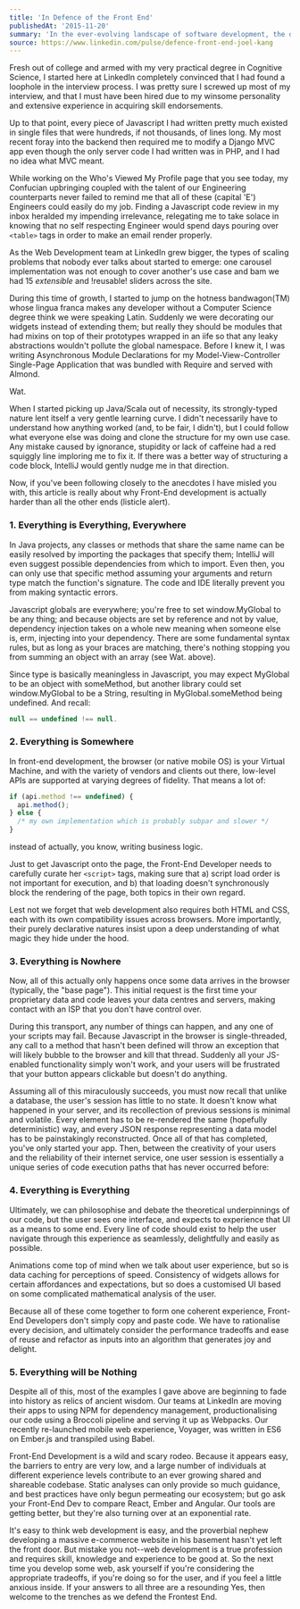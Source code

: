 ```yaml
---
title: 'In Defence of the Front End'
publishedAt: '2015-11-20'
summary: 'In the ever-evolving landscape of software development, the debate between dynamic and static typing continues to be a hot topic.'
source: https://www.linkedin.com/pulse/defence-front-end-joel-kang
---
```

Fresh out of college and armed with my very practical degree in Cognitive
Science, I started here at LinkedIn completely convinced that I had found a
loophole in the interview process. I was pretty sure I screwed up most of my
interview, and that I must have been hired due to my winsome personality and
extensive experience in acquiring skill endorsements.

Up to that point, every piece of Javascript I had written pretty much existed in
single files that were hundreds, if not thousands, of lines long. My most recent
foray into the backend then required me to modify a Django MVC app even though
the only server code I had written was in PHP, and I had no idea what MVC meant. 

While working on the Who's Viewed My Profile page that you see today, my
Confucian upbringing coupled with the talent of our Engineering counterparts
never failed to remind me that all of these (capital 'E') Engineers could easily
do my job. Finding a Javascript code review in my inbox heralded my impending
irrelevance, relegating me to take solace in knowing that no self respecting
Engineer would spend days pouring over `<table>` tags in order to make an email
render properly.

As the Web Development team at LinkedIn grew bigger, the types of scaling
problems that nobody ever talks about started to emerge: one carousel
implementation was not enough to cover another's use case and bam we had 15
*extensible* and !reusable! sliders across the site.

During this time of growth, I started to jump on the hotness bandwagon(TM) whose
lingua franca makes any developer without a Computer Science degree think we
were speaking Latin. Suddenly we were decorating our widgets instead of
extending them; but really they should be modules that had mixins on top of
their prototypes wrapped in an iife so that any leaky abstractions wouldn't
pollute the global namespace. Before I knew it, I was writing Asynchronous
Module Declarations for my Model-View-Controller Single-Page Application that
was bundled with Require and served with Almond.

Wat.

When I started picking up Java/Scala out of necessity, its strongly-typed nature
lent itself a very gentle learning curve. I didn't necessarily have to
understand how anything worked (and, to be fair, I didn't), but I could follow
what everyone else was doing and clone the structure for my own use case. Any
mistake caused by ignorance, stupidity or lack of caffeine had a red squiggly
line imploring me to fix it. If there was a better way of structuring a code
block, IntelliJ would gently nudge me in that direction.

Now, if you've been following closely to the anecdotes I have misled you with,
this article is really about why Front-End development is actually harder than
all the other ends (listicle alert).

### 1. Everything is Everything, Everywhere
In Java projects, any classes or methods that share the same name can be easily
resolved by importing the packages that specify them; IntelliJ will even suggest
possible dependencies from which to import. Even then, you can only use that
specific method assuming your arguments and return type match the function's
signature. The code and IDE literally prevent you from making syntactic errors.

Javascript globals are everywhere; you're free to set window.MyGlobal to be any
thing; and because objects are set by reference and not by value, dependency
injection takes on a whole new meaning when someone else is, erm, injecting into
your dependency. There are some fundamental syntax rules, but as long as your
braces are matching, there's nothing stopping you from summing an object with an
array (see Wat. above).

Since type is basically meaningless in Javascript, you may expect MyGlobal to be
an object with someMethod, but another library could set window.MyGlobal to be a
String, resulting in MyGlobal.someMethod being undefined. And recall: 

```js
null == undefined !== null.
```

### 2. Everything is Somewhere
In front-end development, the browser (or native mobile OS) is your Virtual
Machine, and with the variety of vendors and clients out there, low-level APIs
are supported at varying degrees of fidelity. That means a lot of:

```js
if (api.method !== undefined) {
  api.method();
} else {
  /* my own implementation which is probably subpar and slower */
}
```

instead of actually, you know, writing business logic.

Just to get Javascript onto the page, the Front-End Developer needs to carefully
curate her `<script>` tags, making sure that a) script load order is not important
for execution, and b) that loading doesn't synchronously block the rendering of
the page, both topics in their own regard.

Lest not we forget that web development also requires both HTML and CSS, each
with its own compatibility issues across browsers. More importantly, their
purely declarative natures insist upon a deep understanding of what magic they
hide under the hood.

### 3. Everything is Nowhere
Now, all of this actually only happens once some data arrives in the browser
(typically, the "base page"). This initial request is the first time your
proprietary data and code leaves your data centres and servers, making contact
with an ISP that you don't have control over. 

During this transport, any number of things can happen, and any one of your
scripts may fail. Because Javascript in the browser is single-threaded, any call
to a method that hasn't been defined will throw an exception that will likely
bubble to the browser and kill that thread. Suddenly all your JS-enabled
functionality simply won't work, and your users will be frustrated that your
button appears clickable but doesn't do anything.

Assuming all of this miraculously succeeds, you must now recall that unlike a
database, the user's session has little to no state. It doesn't know what
happened in your server, and its recollection of previous sessions is minimal
and volatile. Every element has to be re-rendered the same (hopefully
deterministic) way, and every JSON response representing a data model has to be
painstakingly reconstructed. Once all of that has completed, you've only started
your app. Then, between the creativity of your users and the reliability of
their internet service, one user session is essentially a unique series of code
execution paths that has never occurred before:

### 4. Everything is Everything
Ultimately, we can philosophise and debate the theoretical underpinnings of our
code, but the user sees one interface, and expects to experience that UI as a
means to some end. Every line of code should exist to help the user navigate
through this experience as seamlessly, delightfully and easily as possible. 

Animations come top of mind when we talk about user experience, but so is data
caching for perceptions of speed. Consistency of widgets allows for certain
affordances and expectations, but so does a customised UI based on some
complicated mathematical analysis of the user.

Because all of these come together to form one coherent experience, Front-End
Developers don't simply copy and paste code. We have to rationalise every
decision, and ultimately consider the performance tradeoffs and ease of reuse
and refactor as inputs into an algorithm that generates joy and delight. 

### 5. Everything will be Nothing
Despite all of this, most of the examples I gave above are beginning to fade
into history as relics of ancient wisdom. Our teams at LinkedIn are moving their
apps to using NPM for dependency management, productionalising our code using a
Broccoli pipeline and serving it up as Webpacks. Our recently re-launched mobile
web experience, Voyager, was written in ES6 on Ember.js and transpiled using
Babel. 

Front-End Development is a wild and scary rodeo. Because it appears easy, the
barriers to entry are very low, and a large number of individuals at different
experience levels contribute to an ever growing shared and shareable codebase.
Static analyses can only provide so much guidance, and best practices have only
begun permeating our ecosystem; but go ask your Front-End Dev to compare React,
Ember and Angular. Our tools are getting better, but they're also turning over
at an exponential rate. 

It's easy to think web development is easy, and the proverbial nephew developing
a massive e-commerce website in his basement hasn't yet left the front door. But
mistake you not--web development is a true profession and requires skill,
knowledge and experience to be good at. So the next time you develop some web,
ask yourself if you're considering the appropriate tradeoffs, if you're doing so
for the user, and if you feel a little anxious inside. If your answers to all
three are a resounding Yes, then welcome to the trenches as we defend the
Frontest End.
